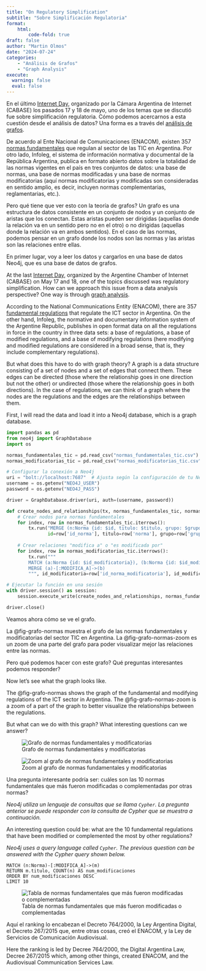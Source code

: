 ```yaml
---
title: "On Regulatory Simplification"
subtitle: "Sobre Simplificación Regulatoria"
format: 
    html: 
        code-fold: true
draft: false
author: "Martin Olmos"
date: "2024-07-24"
categories:
    - "Análisis de Grafos"
    - "Graph Analysis" 
execute: 
  warning: false
  eval: false
---
```


::: {.content-visible when-profile="spanish"}

En el último [Internet Day](https://internetday.com.ar/day/), organizado por la Cámara Argentina de Internet (CABASE) los pasados 17 y 18 de mayo, uno de los temas que se discutió fue sobre simplificación regulatoria. Cómo podemos acercarnos a esta cuestión desde el análisis de datos? Una forma es a través del [análisis de grafos](https://es.wikipedia.org/wiki/Teoría_de_grafos).

De acuerdo al Ente Nacional de Comunicaciones (ENACOM), existen 357 [normas fundamentales](https://www.enacom.gob.ar/normativas/grupos) que regulan al sector de las TIC en Argentina. Por otro lado, Infoleg, el sistema de información normativa y documental de la República Argentina, publica en formato abierto datos sobre la totalidad de las normas vigentes en el país en tres conjuntos de datos: una base de normas, una base de normas modificadas y una base de normas modificatorias (aquí normas modificatorias y modificadas son consideradas en sentido amplio, es decir, incluyen normas complementarias, reglamentarias, etc.).

Pero qué tiene que ver esto con la teoría de grafos? Un grafo es una estructura de datos consistente en un conjunto de nodos y un conjunto de aristas que los conectan. Estas aristas pueden ser dirigidas (aquellas donde la relación va en un sentido pero no en el otro) o no dirigidas (aquellas donde la relación va en ambos sentidos). En el caso de las normas, podemos pensar en un grafo donde los nodos son las normas y las aristas son las relaciones entre ellas.

En primer lugar, voy a leer los datos y cargarlos en una base de datos Neo4j, que es una base de datos de grafos.

:::

::: {.content-visible when-profile="english"}

At the last [Internet Day](https://internetday.com.ar/day/), organized by the Argentine Chamber of Internet (CABASE) on May 17 and 18, one of the topics discussed was regulatory simplification. How can we approach this issue from a data analysis perspective? One way is through [graph analysis](https://es.wikipedia.org/wiki/Teoría_de_grafos).

According to the National Communications Entity (ENACOM), there are 357 [fundamental regulations](https://www.enacom.gob.ar/normativas/grupos) that regulate the ICT sector in Argentina. On the other hand, Infoleg, the normative and documentary information system of the Argentine Republic, publishes in open format data on all the regulations in force in the country in three data sets: a base of regulations, a base of modified regulations, and a base of modifying regulations (here modifying and modified regulations are considered in a broad sense, that is, they include complementary regulations).

But what does this have to do with graph theory? A graph is a data structure consisting of a set of nodes and a set of edges that connect them. These edges can be directed (those where the relationship goes in one direction but not the other) or undirected (those where the relationship goes in both directions). In the case of regulations, we can think of a graph where the nodes are the regulations and the edges are the relationships between them.

First, I will read the data and load it into a Neo4j database, which is a graph database.

:::

```python

import pandas as pd
from neo4j import GraphDatabase
import os

normas_fundamentales_tic = pd.read_csv("normas_fundamentales_tic.csv")
normas_modificatorias_tic = pd.read_csv("normas_modificatorias_tic.csv")

# Configurar la conexión a Neo4j
uri = "bolt://localhost:7687"  # Ajusta según la configuración de tu Neo4j
username = os.getenv("NEO4J_USER")
password = os.getenv("NEO4J_PASS")

driver = GraphDatabase.driver(uri, auth=(username, password))

def create_nodes_and_relationships(tx, normas_fundamentales_tic, normas_modificatorias_tic):
    # Crear nodos para normas fundamentales
    for index, row in normas_fundamentales_tic.iterrows():
        tx.run("MERGE (n:Norma {id: $id, titulo: $titulo, grupo: $grupo, link: $link, notas: $notas, tipo: 'fundamental', boletin_oficial: $boletin_oficial})",
               id=row['id_norma'], titulo=row['norma'], grupo=row['grupo'], link=row['link'], notas=row['notas'], boletin_oficial=row['boletin_oficial'])
    
    # Crear relaciones "modifica a" o "es modificada por"
    for index, row in normas_modificatorias_tic.iterrows():
        tx.run("""
        MATCH (a:Norma {id: $id_modificatoria}), (b:Norma {id: $id_modificada})
        MERGE (a)-[:MODIFICA_A]->(b)
        """, id_modificatoria=row['id_norma_modificatoria'], id_modificada=row['id_norma_modificada'])

# Ejecutar la función en una sesión
with driver.session() as session:
    session.execute_write(create_nodes_and_relationships, normas_fundamentales_tic, normas_modificatorias_tic)

driver.close()

```

::: {.content-visible when-profile="spanish"}

Veamos ahora cómo se ve el grafo.

La @fig-grafo-normas muestra el grafo de las normas fundamentales y modificatorias del sector TIC en Argentina. La @fig-grafo-normas-zoom es un zoom de una parte del grafo para poder visualizar mejor las relaciones entre las normas.

Pero qué podemos hacer con este grafo? Qué preguntas interesantes podemos responder?

:::

::: {.content-visible when-profile="english"}

Now let's see what the graph looks like.

The @fig-grafo-normas shows the graph of the fundamental and modifying regulations of the ICT sector in Argentina. The @fig-grafo-normas-zoom is a zoom of a part of the graph to better visualize the relationships between the regulations.

But what can we do with this graph? What interesting questions can we answer?

:::

![Grafo de normas fundamentales y modificatorias](grafo_normas.png){#fig-grafo-normas}

![Zoom al grafo de normas fundamentales y modificatorias](grafo_normas_zoom.png){#fig-grafo-normas-zoom}

:::: {.content-visible when-profile="spanish"}

Una pregunta interesante podría ser: cuáles son las 10 normas fundamentales que más fueron modificadas o complementadas por otras normas?

::: {.callout-note}

*Neo4j utiliza un lenguaje de consultas que se llama `Cypher`. La pregunta anterior se puede responder con la consulta de Cypher que se muestra a continuación.*

:::

::::

:::: {.content-visible when-profile="english"}

An interesting question could be: what are the 10 fundamental regulations that have been modified or complemented the most by other regulations?

::: {.callout-note}

*Neo4j uses a query language called `Cypher`. The previous question can be answered with the Cypher query shown below.*

:::

::::



```
MATCH (n:Norma)-[:MODIFICA_A]->(m)
RETURN m.titulo, COUNT(n) AS num_modificaciones
ORDER BY num_modificaciones DESC
LIMIT 10
```

![Tabla de normas fundamentales que más fueron modificadas o complementadas](normas_mas_modificadas.png){#fig-normas-mas-modificadas}

::: {.content-visible when-profile="spanish"}

Aquí el ranking lo encabezan el Decreto 764/2000, la Ley Argentina Digital, el Decreto 267/2015 que, entre otras cosas, creó el ENACOM, y la Ley de Servicios de Comunicación Audiovisual.

:::

::: {.content-visible when-profile="english"}

Here the ranking is led by Decree 764/2000, the Digital Argentina Law, Decree 267/2015 which, among other things, created ENACOM, and the Audiovisual Communication Services Law.

:::

